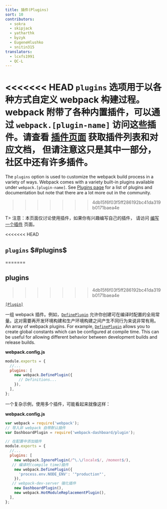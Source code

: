 ```yaml
---
title: 插件(Plugins)
sort: 10
contributors:
  - sokra
  - skipjack
  - yatharthk
  - byzyk
  - EugeneHlushko
  - snitin315
translators:
  - lcxfs1991
  - QC-L
---
```


<<<<<<< HEAD
`plugins` 选项用于以各种方式自定义 webpack 构建过程。webpack 附带了各种内置插件，可以通过 `webpack.[plugin-name]` 访问这些插件。请查看 [插件页面](/plugins) 获取插件列表和对应文档，
但请注意这只是其中一部分，社区中还有许多插件。
=======
The `plugins` option is used to customize the webpack build process in a variety of ways. Webpack comes with a variety built-in plugins available under `webpack.[plugin-name]`. See [Plugins page](/plugins) for a list of plugins and documentation but note that there are a lot more out in the community.
>>>>>>> 4db15f6f03f5ff286192bc41da319b0171baea4e

T> 注意：本页面仅讨论使用插件，如果你有兴趣编写自己的插件，
请访问 [编写一个插件](/contribute/writing-a-plugin/) 页面。

<<<<<<< HEAD
## `plugins` $#plugins$
=======
## plugins
>>>>>>> 4db15f6f03f5ff286192bc41da319b0171baea4e

[`[Plugin]`](/plugins/)

一组 webpack 插件。例如，[`DefinePlugin`](/plugins/define-plugin/) 允许你创建可在编译时配置的全局常量。这对需要再开发环境构建和生产环境构建之间产生不同行为来说非常有用。
An array of webpack plugins. For example, [`DefinePlugin`](/plugins/define-plugin/) allows you to create global constants which can be configured at compile time. This can be useful for allowing different behavior between development builds and release builds.

**webpack.config.js**

```js
module.exports = {
  //...
  plugins: [
    new webpack.DefinePlugin({
      // Definitions...
    }),
  ],
};
```

一个复杂示例，使用多个插件，可能看起来就像这样：

**webpack.config.js**

```js
var webpack = require('webpack');
// 导入非 webpack 自带默认插件
var DashboardPlugin = require('webpack-dashboard/plugin');

// 在配置中添加插件
module.exports = {
  //...
  plugins: [
    new webpack.IgnorePlugin(/^\.\/locale$/, /moment$/),
   // 编译时(compile time)插件
    new webpack.DefinePlugin({
      'process.env.NODE_ENV': '"production"',
    }),
   // webpack-dev-server 强化插件
    new DashboardPlugin(),
    new webpack.HotModuleReplacementPlugin(),
  ],
};
```
